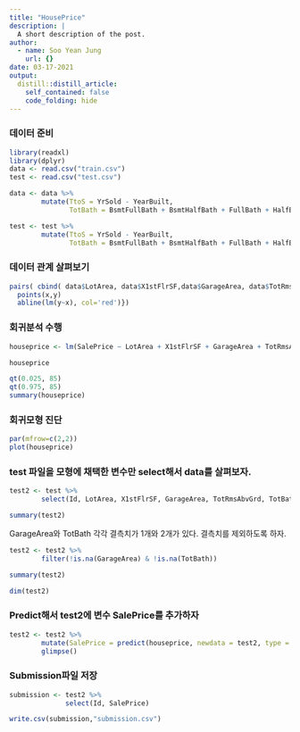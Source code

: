 ```yaml
---
title: "HousePrice"
description: |
  A short description of the post.
author:
  - name: Soo Yean Jung
    url: {}
date: 03-17-2021
output:
  distill::distill_article:
    self_contained: false
    code_folding: hide
---
```


### 데이터 준비
```r
library(readxl)
library(dplyr)
data <- read.csv("train.csv")
test <- read.csv("test.csv")
```

```r
data <- data %>%
        mutate(TtoS = YrSold - YearBuilt,
               TotBath = BsmtFullBath + BsmtHalfBath + FullBath + HalfBath)

test <- test %>%
        mutate(TtoS = YrSold - YearBuilt,
               TotBath = BsmtFullBath + BsmtHalfBath + FullBath + HalfBath)

```

### 데이터 관계 살펴보기

```r
pairs( cbind( data$LotArea, data$X1stFlrSF,data$GarageArea, data$TotRmsAbvGrd, data$TotBath, data$TtoS, data$SalePrice), panel=function(x,y){
  points(x,y)
  abline(lm(y~x), col='red')})
```

### 회귀분석 수행
```r
houseprice <- lm(SalePrice ~ LotArea + X1stFlrSF + GarageArea + TotRmsAbvGrd + TotBath + TtoS, data = data )

houseprice
```


```r
qt(0.025, 85)
qt(0.975, 85)
summary(houseprice)
```

### 회귀모형 진단

``` r
par(mfrow=c(2,2))
plot(houseprice)
```


### test 파일을 모형에 채택한 변수만 select해서 data를 살펴보자.

```r
test2 <- test %>%
        select(Id, LotArea, X1stFlrSF, GarageArea, TotRmsAbvGrd, TotBath, TtoS)

summary(test2)
```
GarageArea와 TotBath 각각 결측치가 1개와 2개가 있다.
결측치를 제외하도록 하자.

```r
test2 <- test2 %>%
        filter(!is.na(GarageArea) & !is.na(TotBath))

summary(test2)
```
```r
dim(test2)
```

### Predict해서 test2에 변수 SalePrice를 추가하자

```r
test2 <- test2 %>%
        mutate(SalePrice = predict(houseprice, newdata = test2, type = "response")) %>% 
        glimpse()
```
### Submission파일 저장

```r
submission <- test2 %>% 
              select(Id, SalePrice)

write.csv(submission,"submission.csv")
```